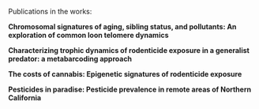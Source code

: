Publications in the works:

**Chromosomal signatures of aging, sibling status, and pollutants: An exploration of common loon telomere dynamics**

**Characterizing trophic dynamics of rodenticide exposure in a generalist predator: a metabarcoding approach**

**The costs of cannabis: Epigenetic signatures of rodenticide exposure**

**Pesticides in paradise: Pesticide prevalence in remote areas of Northern California**

